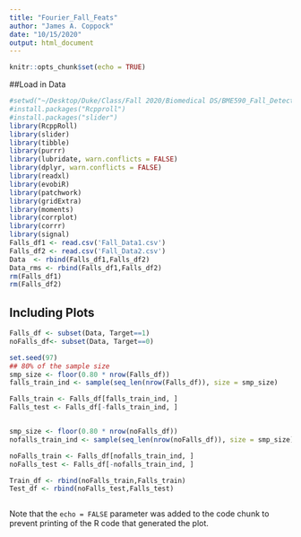 ```yaml
---
title: "Fourier_Fall_Feats"
author: "James A. Coppock"
date: "10/15/2020"
output: html_document
---
```


```r
knitr::opts_chunk$set(echo = TRUE)
```

##Load in Data

```r
#setwd("~/Desktop/Duke/Class/Fall 2020/Biomedical DS/BME590_Fall_Detection")
#install.packages("Rcpproll")
#install.packages("slider")
library(RcppRoll)
library(slider)
library(tibble)
library(purrr)
library(lubridate, warn.conflicts = FALSE)
library(dplyr, warn.conflicts = FALSE)
library(readxl)
library(evobiR)
library(patchwork)
library(gridExtra)
library(moments)
library(corrplot)
library(corrr)
library(signal)
Falls_df1 <- read.csv('Fall_Data1.csv')
Falls_df2 <- read.csv('Fall_Data2.csv')
Data  <- rbind(Falls_df1,Falls_df2)
Data_rms <- rbind(Falls_df1,Falls_df2)
rm(Falls_df1)
rm(Falls_df2)
```

## Including Plots


```r
Falls_df <- subset(Data, Target==1)
noFalls_df<- subset(Data, Target==0)

```

```r
set.seed(97)
## 80% of the sample size
smp_size <- floor(0.80 * nrow(Falls_df))
falls_train_ind <- sample(seq_len(nrow(Falls_df)), size = smp_size)

Falls_train <- Falls_df[falls_train_ind, ]
Falls_test <- Falls_df[-falls_train_ind, ]


smp_size <- floor(0.80 * nrow(noFalls_df))
nofalls_train_ind <- sample(seq_len(nrow(noFalls_df)), size = smp_size)

noFalls_train <- Falls_df[nofalls_train_ind, ]
noFalls_test <- Falls_df[-nofalls_train_ind, ]

Train_df <- rbind(noFalls_train,Falls_train)
Test_df <- rbind(noFalls_test,Falls_test)
```

```r

```

Note that the `echo = FALSE` parameter was added to the code chunk to prevent printing of the R code that generated the plot.
